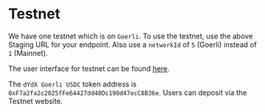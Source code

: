 # Testnet

We have one testnet which is on `Goerli`. To use the testnet, use the above Staging URL for your endpoint. Also use a `networkId` of `5` (Goerli) instead of `1` (Mainnet).

The user interface for testnet can be found [here](https://trade.stage.dydx.exchange).

The `dYdX Goerli USDC` token address is `0xF7a2fa2c2025fFe64427dd40Dc190d47ecC8B36e`. Users can deposit via the Testnet website.
